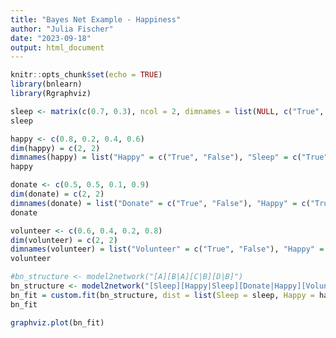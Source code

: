 ```yaml
---
title: "Bayes Net Example - Happiness"
author: "Julia Fischer"
date: "2023-09-18"
output: html_document
---
```


```r
knitr::opts_chunk$set(echo = TRUE)
library(bnlearn)
library(Rgraphviz)
```

```r
sleep <- matrix(c(0.7, 0.3), ncol = 2, dimnames = list(NULL, c("True", "False")))
sleep

happy <- c(0.8, 0.2, 0.4, 0.6)
dim(happy) = c(2, 2)
dimnames(happy) = list("Happy" = c("True", "False"), "Sleep" = c("True", "False"))
happy

donate <- c(0.5, 0.5, 0.1, 0.9)
dim(donate) = c(2, 2)
dimnames(donate) = list("Donate" = c("True", "False"), "Happy" = c("True", "False"))
donate

volunteer <- c(0.6, 0.4, 0.2, 0.8)
dim(volunteer) = c(2, 2)
dimnames(volunteer) = list("Volunteer" = c("True", "False"), "Happy" = c("True", "False"))
volunteer
```

```r
#bn_structure <- model2network("[A][B|A][C|B][D|B]")
bn_structure <- model2network("[Sleep][Happy|Sleep][Donate|Happy][Volunteer|Happy]")
bn_fit = custom.fit(bn_structure, dist = list(Sleep = sleep, Happy = happy, Donate = donate, Volunteer = volunteer))
bn_fit
```

```r
graphviz.plot(bn_fit)
```